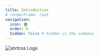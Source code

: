 ---
title: Introduction
# renderFrame: root
navigation:
  icon: 🏠
  order: 0
  hidden: false # hidden in the submenu
---


<div style={{ display: 'flex', flexDirection: 'column', gap: '1.5rem', padding: '1rem' }}>
  <img
    src="/images/shrtcss-logo.png"
    alt="shrtcss Logo"
    style={{ width: '100%', maxWidth: '300px' }}
  />
  <BaseReadme />
</div>
